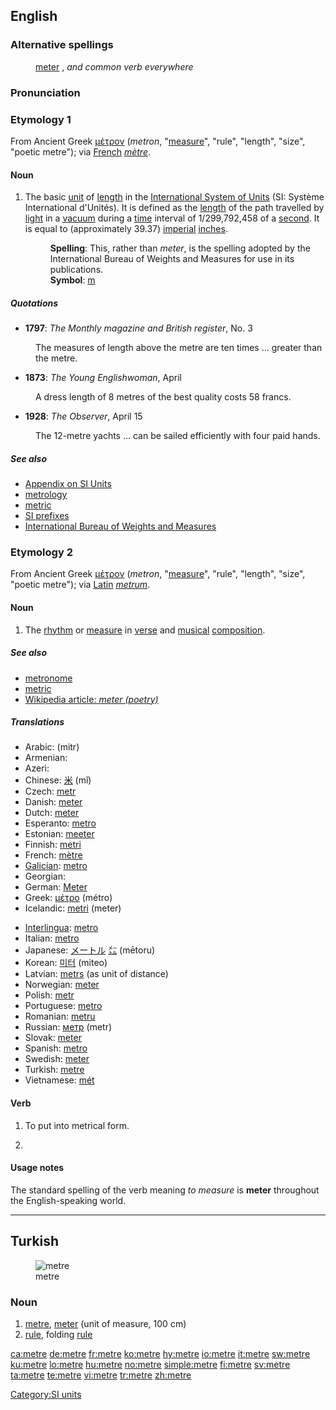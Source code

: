 {{also|mètre}}
==English==
{{wikipedia}}

===Alternative spellings===
: [[meter]] {{italbrac|chiefly U.S.}}, ''and common verb everywhere''

===Pronunciation===
: {{IPA|/ˈmiːtə(r)/}}
: {{SAMPA|/"mi:t@(r)/}}

===Etymology 1===
From Ancient Greek [[μέτρον]] (''metron'', "[[measure]]", "rule", "length", "size", "poetic metre"); via [[French]] ''[[mètre]]''.

====Noun====
{{en-noun}} {{British|Canadian}}

# The basic [[unit]] of [[length]] in the [[International System of Units]] (SI: Système International d'Unités). It is defined as the [[length]] of the path travelled by [[light]] in a [[vacuum]] during a [[time]] interval of 1/299,792,458 of a [[second]]. It is  equal to {{frac|39|47|127}} (approximately 39.37) [[imperial system|imperial]] [[inch]]es.
#: '''Spelling''': This, rather than ''meter'', is the spelling adopted by the International Bureau of Weights and Measures for use in its publications.
#: '''Symbol''': [[m]]

=====Quotations=====
* '''1797''': ''The Monthly magazine and British register'', No. 3
: The measures of length above the metre are ten times ... greater than the metre.
* '''1873''': ''The Young Englishwoman'', April
: A dress length of 8 metres of the best quality costs 58 francs.
* '''1928''': ''The Observer'', April 15
: The 12-metre yachts ... can be sailed efficiently with four paid hands.

=====See also=====
* [[Appendix:SI_units|Appendix on SI Units]]
* [[metrology]]
* [[metric]]
* [http://www1.bipm.org/en/si/prefixes.html SI prefixes]
* [http://www1.bipm.org/en/si/base_units/metre.html International Bureau of Weights and Measures]

===Etymology 2===
From Ancient Greek [[μέτρον]] (''metron'', "[[measure]]", "rule", "length", "size", "poetic metre"); via [[Latin]] ''[[metrum]]''.

====Noun====
{{en-noun}} {{CE}}

# The [[rhythm]] or [[measure]] in [[verse]] and [[musical]] [[composition]].

=====See also=====
* [[metronome]]
* [[metric]]
* [[w:meter (poetry)|Wikipedia article: ''meter (poetry)'']]

=====Translations=====
{{trans-top|unit of length}}
* Arabic: {{Arab|[[متر]]}} (mitr) {{m}}
* Armenian: {{t|hy|մետր|sc=Armn|tr=metr}}
* Azeri: {{t|az|metr}}
* Chinese: [[米]] (mǐ)
* Czech: [[metr]] {{m}}
* Danish: [[meter]] {{c}}
* Dutch: [[meter]] {{m}}
* Esperanto: [[metro]]
* Estonian: [[meeter]]
* Finnish: [[metri]]
* French: [[mètre]] {{m}}
* [[Galician]]: [[metro]] {{m}}
* Georgian: {{t|ka|მეტრი|tr=metri}}
* German: [[Meter]] {{m}}
* Greek: [[μέτρο]] (métro) {{n}}
* Icelandic: [[metri]] (meter)
{{trans-mid}}
* [[Interlingua]]: [[metro]]
* Italian: [[metro]] {{m}}
* Japanese: [[メートル]] [[㍍]] (mētoru)
* Korean: [[미터]] (miteo)
* Latvian: [[metrs]] {{m}} (as unit of distance)
* Norwegian: [[meter]] {{m}}
* Polish: [[metr]] {{m}}
* Portuguese: [[metro]] {{m}}
* Romanian: [[metru]] {{m}}
* Russian: [[метр]] (metr) {{m}}
* Slovak: [[meter#Slovak|meter]] {{m}}
* Spanish: [[metro]] {{m}}
* Swedish: [[meter#Swedish|meter]]
* Turkish: [[metre#Turkish|metre]]
* Vietnamese: [[mét]]
{{trans-bottom}}

====Verb====
{{en-verb|metr|ed}}

# {{poetry}} {{music}} To put into metrical form.
# {{rare}} {{British}} {{alternative spelling of|[[meter]]}}

====Usage notes====
The standard spelling of the verb meaning ''to measure'' is '''meter''' throughout the English-speaking world.

[[Category:SI units]]

----

==Turkish==
[[Image:Metre pliant 500px.png|thumb|metre]]
===Noun===
{{infl|tr|noun|head=metre}}

# [[metre]], [[meter]] (unit of measure, 100 cm)
# [[rule]], folding [[rule]]

[[ca:metre]]
[[de:metre]]
[[fr:metre]]
[[ko:metre]]
[[hy:metre]]
[[io:metre]]
[[it:metre]]
[[sw:metre]]
[[ku:metre]]
[[lo:metre]]
[[hu:metre]]
[[no:metre]]
[[simple:metre]]
[[fi:metre]]
[[sv:metre]]
[[ta:metre]]
[[te:metre]]
[[vi:metre]]
[[tr:metre]]
[[zh:metre]]